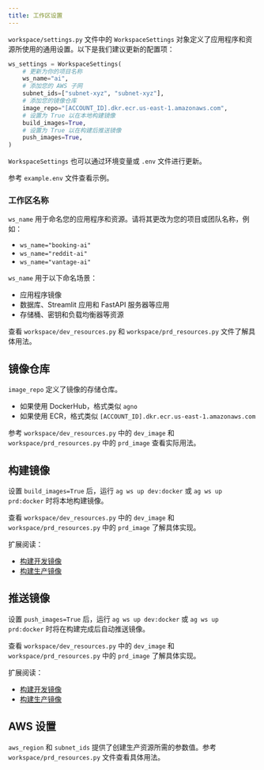 ```yaml
---
title: 工作区设置
---
```

`workspace/settings.py` 文件中的 `WorkspaceSettings` 对象定义了应用程序和资源所使用的通用设置。以下是我们建议更新的配置项：

```python workspace/settings.py
ws_settings = WorkspaceSettings(
    # 更新为你的项目名称
    ws_name="ai",
    # 添加您的 AWS 子网
    subnet_ids=["subnet-xyz", "subnet-xyz"],
    # 添加您的镜像仓库
    image_repo="[ACCOUNT_ID].dkr.ecr.us-east-1.amazonaws.com",
    # 设置为 True 以在本地构建镜像
    build_images=True,
    # 设置为 True 以在构建后推送镜像
    push_images=True,
)
```

<Note>

`WorkspaceSettings` 也可以通过环境变量或 `.env` 文件进行更新。

参考 `example.env` 文件查看示例。

</Note>

### 工作区名称

`ws_name` 用于命名您的应用程序和资源。请将其更改为您的项目或团队名称，例如：

- `ws_name="booking-ai"`
- `ws_name="reddit-ai"`
- `ws_name="vantage-ai"`

`ws_name` 用于以下命名场景：

- 应用程序镜像
- 数据库、Streamlit 应用和 FastAPI 服务器等应用
- 存储桶、密钥和负载均衡器等资源

查看 `workspace/dev_resources.py` 和 `workspace/prd_resources.py` 文件了解具体用法。

## 镜像仓库

`image_repo` 定义了镜像的存储仓库。

- 如果使用 DockerHub，格式类似 `agno`
- 如果使用 ECR，格式类似 `[ACCOUNT_ID].dkr.ecr.us-east-1.amazonaws.com`

参考 `workspace/dev_resources.py` 中的 `dev_image` 和 `workspace/prd_resources.py` 中的 `prd_image` 查看实际用法。

## 构建镜像

设置 `build_images=True` 后，运行 `ag ws up dev:docker` 或 `ag ws up prd:docker` 时将本地构建镜像。

查看 `workspace/dev_resources.py` 中的 `dev_image` 和 `workspace/prd_resources.py` 中的 `prd_image` 了解具体实现。

扩展阅读：

- [构建开发镜像](/workspaces/workspace-management/development-app#build-your-development-image)
- [构建生产镜像](/workspaces/workspace-management/production-app#build-your-production-image)

## 推送镜像

设置 `push_images=True` 后，运行 `ag ws up dev:docker` 或 `ag ws up prd:docker` 时将在构建完成后自动推送镜像。

查看 `workspace/dev_resources.py` 中的 `dev_image` 和 `workspace/prd_resources.py` 中的 `prd_image` 了解具体实现。

扩展阅读：

- [构建开发镜像](/workspaces/workspace-management/development-app#build-your-development-image)
- [构建生产镜像](/workspaces/workspace-management/production-app#build-your-production-image)

## AWS 设置

`aws_region` 和 `subnet_ids` 提供了创建生产资源所需的参数值。参考 `workspace/prd_resources.py` 文件查看具体用法。